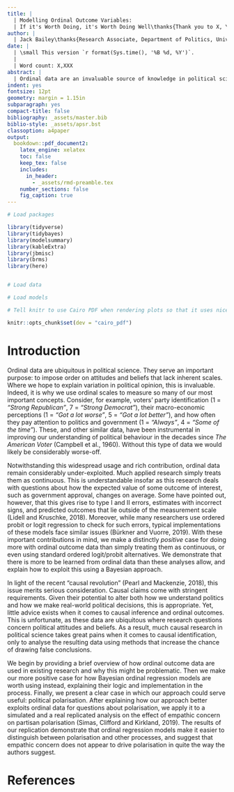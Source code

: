 ```yaml
---
title: |
  | Modelling Ordinal Outcome Variables:
  | If it's Worth Doing, it's Worth Doing Well\thanks{Thank you to X, Y, and Z for their helpful comments.}
author: |
  | Jack Bailey\thanks{Research Associate, Department of Politics, University of Manchester, UK. If you have any comments or questions, feel free to contact me either by email (\href{mailto:jack.bailey@manchester.ac.uk}{jack.bailey@manchester.ac.uk}) or on Twitter (\href{https://www.twitter.com/PoliSciJack}{@PoliSciJack}).} & Matthew Barnfield\thanks{Postdoctoral Research Fellow, College of Social Sciences and International Studies, University of Exeter, UK}
date: |
  | \small This version `r format(Sys.time(), '%B %d, %Y')`.
  |
  | Word count: X,XXX
abstract: |
  | Ordinal data are an invaluable source of knowledge in political science. However, their enormous potential is not fully realised in most research, because of limitations in how they are analysed. In this paper, we hope to rectify this by providing a primer on how better to model ordinal outcome variables by using Bayesian methods to measure latent and observed properties of ordinal measures. Rather than repeating warnings raised elsewhere about the potential for inferential errors in common analytical approaches, we make a positive case for why modelling ordinal variables better is worthwhile, explaining visually and in plain language the logic and implementation of Bayesian ordinal regression models. We then apply our approach to use ordinal data to study political polarisation, through both a simulated example and a replication of a published empirical analysis. Our arguments and findings show that political scientists should continue to use ordinal variables, but learn more from them. 
indent: yes
fontsize: 12pt
geometry: margin = 1.15in
subparagraph: yes
compact-title: false
bibliography: _assets/master.bib
biblio-style: _assets/apsr.bst
classoption: a4paper
output: 
  bookdown::pdf_document2: 
    latex_engine: xelatex
    toc: false
    keep_tex: false
    includes:
      in_header:
        - _assets/rmd-preamble.tex
    number_sections: false
    fig_caption: true
---
```


<!-- Latex setup -->

\doublespacing

```{=tex}
\thispagestyle{empty}
\clearpage
```
\pagebreak

\setcounter{page}{1}

```r

# Load packages

library(tidyverse)
library(tidybayes)
library(modelsummary)
library(kableExtra)
library(jbmisc)
library(brms)
library(here)


# Load data

# Load models

# Tell knitr to use Cairo PDF when rendering plots so that it uses nice fonts

knitr::opts_chunk$set(dev = "cairo_pdf")

```

# Introduction

Ordinal data are ubiquitous in political science. They serve an important purpose: to impose order on attitudes and beliefs that lack inherent scales. Where we hope to explain variation in political opinion, this is invaluable. Indeed, it is why we use ordinal scales to measure so many of our most important concepts. Consider, for example, voters' party identification (1 = *"Strong Republican"*, 7 = *"Strong Democrat"*), their macro-economic perceptions (1 = *"Got a lot worse"*, 5 = *"Got a lot better"*), and how often they pay attention to politics and government (1 = *"Always"*, 4 = *"Some of the time"*). These, and other similar data, have been instrumental in improving our understanding of political behaviour in the decades since *The American Voter* (Campbell et al., 1960). Without this type of data we would likely be considerably worse-off.   

Notwithstanding this widespread usage and rich contribution, ordinal data remain considerably under-exploited. Much applied research simply treats them as continuous. This is understandable insofar as this research deals with questions about how the expected value of some outcome of interest, such as government approval, changes on average. Some have pointed out, however, that this gives rise to type I and II errors, estimates with incorrect signs, and predicted outcomes that lie outside of the measurement scale (Lidell and Kruschke, 2018). Moreover, while many researchers use ordered probit or logit regression to check for such errors, typical implementations of these models face similar issues (Bürkner and Vuorre, 2019). With these important contributions in mind, we make a distinctly *positive* case for doing more with ordinal outcome data than simply treating them as continuous, or even using standard ordered logit/probit alternatives. We demonstrate that there is more to be learned from ordinal data than these analyses allow, and explain how to exploit this using a Bayesian approach.    

<!-- Probably change the bit below. Had originally intended the paper to be about causal inference in particular, but better to be broad I think -->

<!-- I actually think this paragraph should be specific, about the  method we advocate for. We have already done the broad thing above -->
In light of the recent "causal revolution" (Pearl and Mackenzie, 2018), this issue merits serious consideration. Causal claims come with stringent requirements. Given their potential to alter both how we understand politics and how we make real-world political decisions, this is appropriate. Yet, little advice exists when it comes to causal inference and ordinal outcomes. This is unfortunate, as these data are ubiquitous where research questions concern political attitudes and beliefs. As a result, much causal research in political science takes great pains when it comes to causal identification, only to analyse the resulting data using methods that increase the chance of drawing false conclusions.

We begin by providing a brief overview of how ordinal outcome data are used in existing research and why this might be problematic. Then we make our more positive case for how Bayesian ordinal regression models are worth using instead, explaining their logic and implementation in the process. Finally, we present a clear case in which our approach could serve useful: political polarisation. After explaining how our approach better exploits ordinal data for questions about polarisation, we apply it to a simulated and a real replicated analysis on the effect of empathic concern on partisan polarisation (Simas, Clifford and Kirkland, 2019). The results of our replication demonstrate that ordinal regression models make it easier to distinguish between polarisation and other processes, and suggest that empathic concern does not appear to drive polarisation in quite the way the authors suggest.     

\pagebreak

# References

::: {#refs}
:::


\setcounter{table}{0}

\renewcommand{\thetable}{A\arabic{table}}

\setcounter{figure}{0}

\renewcommand{\thefigure}{A\arabic{figure}}
